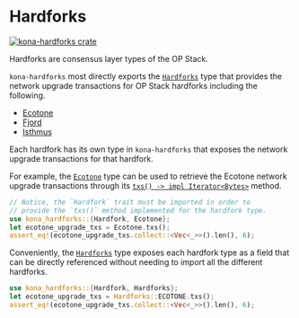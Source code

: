 # Hardforks

<a href="https://crates.io/crates/kona-hardforks"><img src="https://img.shields.io/crates/v/kona-hardforks.svg?label=kona-hardforks" alt="kona-hardforks crate" /></a>

Hardforks are consensus layer types of the OP Stack.

`kona-hardforks` most directly exports the [`Hardforks`][hardforks] type that provides
the network upgrade transactions for OP Stack hardforks including the following.
- [Ecotone][ecotone]
- [Fjord][fjord]
- [Isthmus][isthmus]

Each hardfork has its own type in `kona-hardforks` that exposes the network
upgrade transactions for that hardfork.

For example, the [`Ecotone`][ecotone-ty] type can be used to retrieve the Ecotone
network upgrade transactions through its [`txs() -> impl Iterator<Bytes>`][txs] method.

```rust
// Notice, the `Hardfork` trait must be imported in order to
// provide the `txs()` method implemented for the hardfork type.
use kona_hardforks::{Hardfork, Ecotone};
let ecotone_upgrade_txs = Ecotone.txs();
assert_eq!(ecotone_upgrade_txs.collect::<Vec<_>>().len(), 6);
```

Conveniently, the [`Hardforks`][hardforks] type exposes each hardfork type as a field
that can be directly referenced without needing to import all the different hardforks.

```rust
use kona_hardforks::{Hardfork, Hardforks};
let ecotone_upgrade_txs = Hardforks::ECOTONE.txs();
assert_eq!(ecotone_upgrade_txs.collect::<Vec<_>>().len(), 6);
```

[fjord]: https://specs.optimism.io/protocol/fjord/overview.html
[ecotone]: https://specs.optimism.io/protocol/ecotone/overview.html
[isthmus]: https://specs.optimism.io/protocol/isthmus/overview.html

[ecotone-ty]: https://docs.rs/kona-hardforks/latest/kona_hardforks/struct.Ecotone.html
[hardforks]: https://docs.rs/kona-hardforks/latest/kona_hardforks/struct.Hardforks.html

[txs]: https://docs.rs/kona-hardforks/latest/kona_hardforks/struct.Ecotone.html#method.txs
